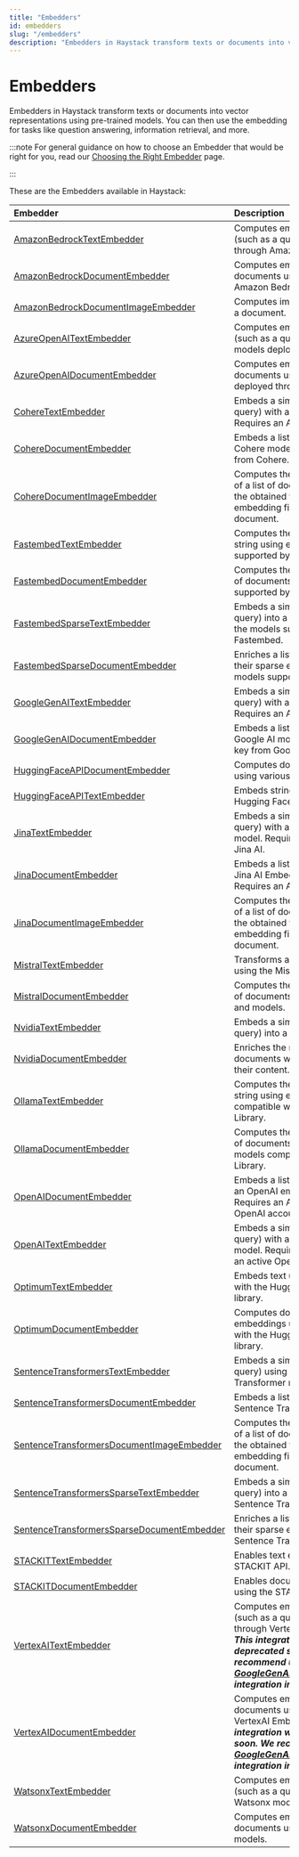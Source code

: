 ```yaml
---
title: "Embedders"
id: embedders
slug: "/embedders"
description: "Embedders in Haystack transform texts or documents into vector representations using pre-trained models. You can then use the embedding for tasks like question answering, information retrieval, and more."
---
```


# Embedders

Embedders in Haystack transform texts or documents into vector representations using pre-trained models. You can then use the embedding for tasks like question answering, information retrieval, and more.

:::note
For general guidance on how to choose an Embedder that would be right for you, read our [Choosing the Right Embedder](embedders/choosing-the-right-embedder.mdx) page.

:::

These are the Embedders available in Haystack:

| Embedder                                                                                     | Description                                                                                                                                                                                                                                 |
| :------------------------------------------------------------------------------------------- | :------------------------------------------------------------------------------------------------------------------------------------------------------------------------------------------------------------------------------------------ |
| [AmazonBedrockTextEmbedder](embedders/amazonbedrocktextembedder.mdx)                                 | Computes embeddings for text (such as a query) using models through Amazon Bedrock API.                                                                                                                                                     |
| [AmazonBedrockDocumentEmbedder](embedders/amazonbedrockdocumentembedder.mdx)                         | Computes embeddings for documents using models through Amazon Bedrock API.                                                                                                                                                                  |
| [AmazonBedrockDocumentImageEmbedder](embedders/amazonbedrockdocumentimageembedder.mdx)                 | Computes image embeddings for a document.                                                                                                                                                                                                   |
| [AzureOpenAITextEmbedder](embedders/azureopenaitextembedder.mdx)                                     | Computes embeddings for text (such as a query) using OpenAI models deployed through Azure.                                                                                                                                                  |
| [AzureOpenAIDocumentEmbedder](embedders/azureopenaidocumentembedder.mdx)                             | Computes embeddings for documents using OpenAI models deployed through Azure.                                                                                                                                                               |
| [CohereTextEmbedder](embedders/coheretextembedder.mdx)                                               | Embeds a simple string (such as a query) with a Cohere model. Requires an API key from Cohere                                                                                                                                               |
| [CohereDocumentEmbedder](embedders/coheredocumentembedder.mdx)                                       | Embeds a list of documents with a Cohere model. Requires an API key from Cohere.                                                                                                                                                            |
| [CohereDocumentImageEmbedder](embedders/coheredocumentimageembedder.mdx)                               | Computes the image embeddings of a list of documents and stores the obtained vectors in the embedding field of each document.                                                                                                               |
| [FastembedTextEmbedder](embedders/fastembedtextembedder.mdx)                                         | Computes the embeddings of a string using embedding models supported by Fastembed.                                                                                                                                                          |
| [FastembedDocumentEmbedder](embedders/fastembeddocumentembedder.mdx)                                 | Computes the embeddings of a list of documents using the models supported by Fastembed.                                                                                                                                                     |
| [FastembedSparseTextEmbedder](embedders/fastembedsparsetextembedder.mdx)                             | Embeds a simple string (such as a query) into a sparse vector using the models supported by Fastembed.                                                                                                                                      |
| [FastembedSparseDocumentEmbedder](embedders/fastembedsparsedocumentembedder.mdx)                     | Enriches a list of documents with their sparse embeddings using the models supported by Fastembed.                                                                                                                                          |
| [GoogleGenAITextEmbedder](embedders/googlegenaitextembedder.mdx)                                       | Embeds a simple string (such as a query) with a Google AI model. Requires an API key from Google.                                                                                                                                           |
| [GoogleGenAIDocumentEmbedder](embedders/googlegenaidocumentembedder.mdx)                               | Embeds a list of documents with a Google AI model. Requires an API key from Google.                                                                                                                                                         |
| [HuggingFaceAPIDocumentEmbedder](embedders/huggingfaceapidocumentembedder.mdx)                       | Computes document embeddings using various Hugging Face APIs.                                                                                                                                                                               |
| [HuggingFaceAPITextEmbedder](embedders/huggingfaceapitextembedder.mdx)                               | Embeds strings using various Hugging Face APIs.                                                                                                                                                                                             |
| [JinaTextEmbedder](embedders/jinatextembedder.mdx)                                                   | Embeds a simple string (such as a query) with a Jina AI Embeddings model. Requires an API key from Jina AI.                                                                                                                                 |
| [JinaDocumentEmbedder](embedders/jinadocumentembedder.mdx)                                           | Embeds a list of documents with a Jina AI Embeddings model. Requires an API key from Jina AI.                                                                                                                                               |
| [JinaDocumentImageEmbedder](embedders/jinadocumentimageembedder.mdx)                                   | Computes the image embeddings of a list of documents and stores the obtained vectors in the embedding field of each document.                                                                                                               |
| [MistralTextEmbedder](embedders/mistraltextembedder.mdx)                                             | Transforms a string into a vector using the Mistral API and models.                                                                                                                                                                         |
| [MistralDocumentEmbedder](embedders/mistraldocumentembedder.mdx)                                     | Computes the embeddings of a list of documents using the Mistral API and models.                                                                                                                                                            |
| [NvidiaTextEmbedder](embedders/nvidiatextembedder.mdx)                                               | Embeds a simple string (such as a query) into a vector.                                                                                                                                                                                     |
| [NvidiaDocumentEmbedder](embedders/nvidiadocumentembedder.mdx)                                       | Enriches the metadata of documents with an embedding of their content.                                                                                                                                                                      |
| [OllamaTextEmbedder](embedders/ollamatextembedder.mdx)                                               | Computes the embeddings of a string using embedding models compatible with the Ollama Library.                                                                                                                                              |
| [OllamaDocumentEmbedder](embedders/ollamadocumentembedder.mdx)                                       | Computes the embeddings of a list of documents using embedding models compatible with the Ollama Library.                                                                                                                                   |
| [OpenAIDocumentEmbedder](embedders/openaidocumentembedder.mdx)                                       | Embeds a list of documents with an OpenAI embedding model. Requires an API key from an active OpenAI account.                                                                                                                               |
| [OpenAITextEmbedder](embedders/openaitextembedder.mdx)                                               | Embeds a simple string (such as a query) with an OpenAI embedding model. Requires an API key from an active OpenAI account.                                                                                                                 |
| [OptimumTextEmbedder](embedders/optimumtextembedder.mdx)                                             | Embeds text using models loaded with the Hugging Face Optimum library.                                                                                                                                                                      |
| [OptimumDocumentEmbedder](embedders/optimumdocumentembedder.mdx)                                     | Computes documents’ embeddings using models loaded with the Hugging Face Optimum library.                                                                                                                                                   |
| [SentenceTransformersTextEmbedder](embedders/sentencetransformerstextembedder.mdx)                   | Embeds a simple string (such as a query) using a Sentence Transformer model.                                                                                                                                                                |
| [SentenceTransformersDocumentEmbedder](embedders/sentencetransformersdocumentembedder.mdx)           | Embeds a list of documents with a Sentence Transformer model.                                                                                                                                                                               |
| [SentenceTransformersDocumentImageEmbedder](embedders/sentencetransformersdocumentimageembedder.mdx)   | Computes the image embeddings of a list of documents and stores the obtained vectors in the embedding field of each document.                                                                                                               |
| [SentenceTransformersSparseTextEmbedder](embedders/sentencetransformerssparsetextembedder.mdx)         | Embeds a simple string (such as a query) into a sparse vector using Sentence Transformers models.                                                                                                                                           |
| [SentenceTransformersSparseDocumentEmbedder](embedders/sentencetransformerssparsedocumentembedder.mdx) | Enriches a list of documents with their sparse embeddings using Sentence Transformers models.                                                                                                                                               |
| [STACKITTextEmbedder](embedders/stackittextembedder.mdx)                                               | Enables text embedding using the STACKIT API.                                                                                                                                                                                               |
| [STACKITDocumentEmbedder](embedders/stackitdocumentembedder.mdx)                                       | Enables document embedding using the STACKIT API.                                                                                                                                                                                           |
| [VertexAITextEmbedder](embedders/vertexaitextembedder.mdx)                                             | Computes embeddings for text (such as a query) using models through VertexAI Embeddings API. **_This integration will be deprecated soon. We recommend using [GoogleGenAITextEmbedder](embedders/googlegenaitextembedder.mdx) integration instead._** |
| [VertexAIDocumentEmbedder](embedders/vertexaidocumentembedder.mdx)                                     | Computes embeddings for documents using models through VertexAI Embeddings API. **_This integration will be deprecated soon. We recommend using [GoogleGenAIDocumentEmbedder](embedders/googlegenaidocumentembedder.mdx)  integration instead._**     |
| [WatsonxTextEmbedder](embedders/watsonxtextembedder.mdx)                                               | Computes embeddings for text (such as a query) using IBM Watsonx models.                                                                                                                                                                    |
| [WatsonxDocumentEmbedder](embedders/watsonxdocumentembedder.mdx)                                       | Computes embeddings for documents using IBM Watsonx models.                                                                                                                                                                                 |
